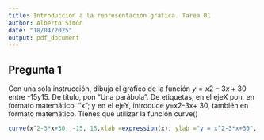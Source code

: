 ```yaml
---
title: Introducción a la representación gráfica. Tarea 01
author: Alberto Simón
date: "18/04/2025"
output: pdf_document
---
```

## Pregunta 1
Con una sola instrucción, dibuja el gráfico de la función $y=x2-3x+ 30$ entre -15y15.  De título, pon “Una parábola”. De etiquetas, en el ejeX pon, en formato matemático, “x”; y en el ejeY, introduce y=x2-3x+ 30, también en formato matemático. Tienes que utilizar la función curve()
```r
curve(x^2-3*x+30, -15, 15,xlab =expression(x), ylab ="y = x^2-3*x+30", main = "Una parábola")
```